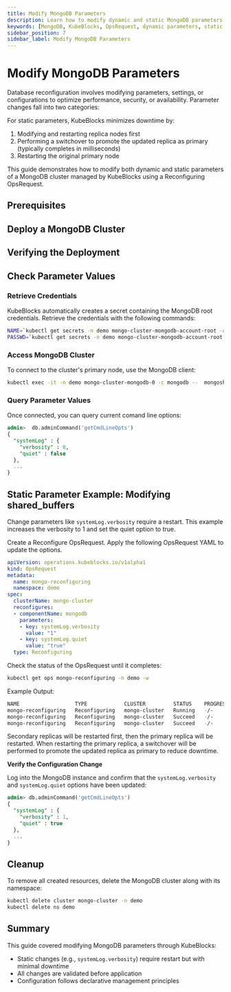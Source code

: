 ```yaml
---
title: Modify MongoDB Parameters
description: Learn how to modify dynamic and static MongoDB parameters in KubeBlocks using Reconfiguring OpsRequest to optimize database performance and availability.
keywords: [MongoDB, KubeBlocks, OpsRequest, dynamic parameters, static parameters, database configuration]
sidebar_position: 7
sidebar_label: Modify MongoDB Parameters
---
```


# Modify MongoDB Parameters

Database reconfiguration involves modifying parameters, settings, or configurations to optimize performance, security, or availability. Parameter changes fall into two categories:

For static parameters, KubeBlocks minimizes downtime by:
1. Modifying and restarting replica nodes first
2. Performing a switchover to promote the updated replica as primary (typically completes in milliseconds)
3. Restarting the original primary node

This guide demonstrates how to modify both dynamic and static parameters of a MongoDB cluster managed by KubeBlocks using a Reconfiguring OpsRequest.

## Prerequisites


<Prerequisites />

## Deploy a MongoDB Cluster


<CreateCluster />

## Verifying the Deployment


<VerifyCluster />

## Check Parameter Values

### Retrieve Credentials
KubeBlocks automatically creates a secret containing the MongoDB root credentials. Retrieve the credentials with the following commands:
```bash
NAME=`kubectl get secrets -n demo mongo-cluster-mongodb-account-root -o jsonpath='{.data.username}' | base64 -d`
PASSWD=`kubectl get secrets -n demo mongo-cluster-mongodb-account-root -o jsonpath='{.data.password}' | base64 -d`
```

### Access MongoDB Cluster
To connect to the cluster's primary node, use the MongoDB client:
```bash
kubectl exec -it -n demo mongo-cluster-mongodb-0 -c mongodb --  mongosh "mongodb://${NAME}:${PASSWD}@mongo-cluster-mongodb-mongodb.demo.svc.cluster.local:27017/admin"
```

### Query Parameter Values

Once connected, you can query current comand line options:
```sql
admin>  db.adminCommand('getCmdLineOpts')
{
  "systemLog" : {
    "verbosity" : 0,
    "quiet" : false
  },
  ...
}
```

## Static Parameter Example: Modifying shared_buffers

Change parameters like `systemLog.verbosity` require a restart. This example increases the verbosity to 1 and set the quiet option to true.

Create a Reconfigure OpsRequest. Apply the following OpsRequest YAML to update the options.

```yaml
apiVersion: operations.kubeblocks.io/v1alpha1
kind: OpsRequest
metadata:
  name: mongo-reconfiguring
  namespace: demo
spec:
  clusterName: mongo-cluster
  reconfigures:
  - componentName: mongodb
    parameters:
    - key: systemLog.verbosity
      value: "1"
    - key: systemLog.quiet
      value: "true"
  type: Reconfiguring
```

Check the status of the OpsRequest until it completes:

```bash
kubectl get ops mongo-reconfiguring -n demo -w
```
Example Output:
```bash
NAME                  TYPE            CLUSTER         STATUS    PROGRESS   AGE
mongo-reconfiguring   Reconfiguring   mongo-cluster   Running   -/-        13s
mongo-reconfiguring   Reconfiguring   mongo-cluster   Succeed   -/-        82s
mongo-reconfiguring   Reconfiguring   mongo-cluster   Succeed   -/-        82s
```

Secondary replicas will be restarted first, then the primary replica will be restarted. When restarting the primary replica, a switchover will be performed to promote the updated replica as primary to reduce downtime.

**Verify the Configuration Change**

Log into the MongoDB instance and confirm that the `systemLog.verbosity` and `systemLog.quiet` options have been updated:

```sql
admin> db.adminCommand('getCmdLineOpts')
{
  "systemLog" : {
    "verbosity" : 1,
    "quiet" : true
  },
  ...
}
```

## Cleanup
To remove all created resources, delete the MongoDB cluster along with its namespace:
```bash
kubectl delete cluster mongo-cluster -n demo
kubectl delete ns demo
```

## Summary
This guide covered modifying MongoDB parameters through KubeBlocks:
- Static changes (e.g., `systemLog.verbosity`) require restart but with minimal downtime
- All changes are validated before application
- Configuration follows declarative management principles

